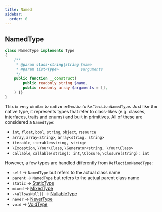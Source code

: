 ```yaml
---
title: Named
sidebar:
  order: 0
---
```


## NamedType

```php
class NamedType implements Type
{
	/**
	 * @param class-string|string $name
	 * @param list<Type>          $arguments
	 */
	public function __construct(
		public readonly string $name,
		public readonly array $arguments = [],
	) {}
}
```

This is very similar to native reflection's `ReflectionNamedType`. Just like the native type, it represents
types that refer to class-likes (e.g. classes, interfaces, traits and enums) and built in primitives.
All of these are considered a `NamedType`:
- `int`, `float`, `bool`, `string`, `object`, `resource`
- `array`, `array<string>`, `array<string, string>`
- `iterable`, `iterable<string, string>`
- `\Exception`, `\Your\Class`, `\Generator<string, \Your\Class>`
- `callable`, `callable(string): int`, `\Closure`, `\Closure(string): int`

However, a few types are handled differently from `ReflectionNamedType`:
- `self` -> `NamedType` but refers to the actual class name
- `parent` -> `NamedType` but refers to the actual parent class name
- `static` -> [StaticType](#statictype)
- `mixed` -> [MixedType](#mixedtype)
- `->allowsNull()` -> [NullableType](#nullabletype)
- `never` -> [NeverType](#nevertype)
- `void` -> [VoidType](#voidtype)

